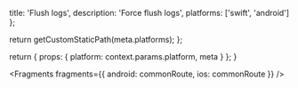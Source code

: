 
  title: 'Flush logs',
  description: 'Force flush logs',
  platforms: ['swift', 'android']
};

  return getCustomStaticPath(meta.platforms);
};

  return {
    props: {
      platform: context.params.platform,
      meta
    }
  };
}


<Fragments
  fragments={{
    android: commonRoute,
    ios: commonRoute
  }}
/>
